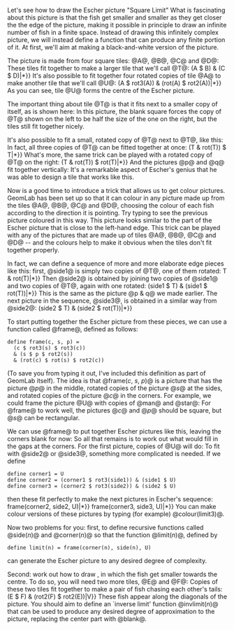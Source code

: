 <!--Worksheet 6: Escher pictures-->
Let's see how to draw the Escher picture 
"Square Limit"{{IfBook| that is on the front cover of this 
workbook.|: 

[[Image:Limit3-400.png]]
}}
What is fascinating about this picture is that the fish get smaller
and smaller as they get closer the the edge of the picture, making it
possible in principle to draw an infinite number of fish in a finite
space. Instead of drawing this infinitely complex picture, we will
instead define a function that can produce any finite portion of
it. At first, we'll aim at making a black-and-white version of the
picture.

The picture is made from four square tiles: @A@, @B@, @C@ and @D@:
{{GeomPic|6010|A|*}}
{{GeomPic|6020|B|*}}
{{GeomPic|6030|C|*}}
{{GeomPic|6040|D|*}}
These tiles fit together to make a larger tile that we'll call
@T@:
{{GeomPic|6050|define T {{=}} (A $ B) & (C $ D)|*}}
It's also possible to fit together four rotated copies of tile
@A@ to make another tile that we'll call
@U@:
{{GeomPic|6060|define U {{=}} (A $ rot3(A)) & (rot(A) $ rot2(A))|*}}
As you can see, tile @U@ forms the centre of the Escher
picture.

The important thing about tile @T@ is that it fits next
to a smaller copy of itself, as is shown here:
{{GeomPic|6070|(T & blank) $ T|*}}
In this picture, the blank square forces the copy of
@T@ shown on the left to be half the size of the one on the
right, but the tiles still fit together nicely.

It's also possible to fit a small, rotated copy of @T@
next to @T@, like this:
{{GeomPic|6080|(blank & rot(T)) $ T|*}}
In fact, all three copies of @T@ can be fitted together
at once:
{{GeomPic|6090|define p {{=}} (T & rot(T)) $ T|*}}
What's more, the same trick can be played with a rotated copy of
@T@ on the right:
{{GeomPic|6100|define q {{=}} (T & rot(T)) $ rot(T)|*}}
And the pictures @p@ and @q@ fit together
vertically:
{{GeomPic|6110|p & q|*}}
It's a remarkable aspect of Escher's genius that he was able to
design a tile that works like this.

Now is a good time to introduce a trick that allows us to get
colour pictures. GeomLab has been set up so that it can colour in any
picture made up from the tiles @A@, @B@,
@C@ and @D@, choosing the colour of each fish
according to the direction it is pointing. Try typing
{{GeomPic|6120|colour(p & q)|*}}
to see the previous picture coloured in this way. This picture
looks similar to the part of the Escher picture that is close to the
left-hand edge. This trick can be played with any of the pictures that
are made up of tiles @A@, @B@, @C@
and @D@ -- and the colours help to make it obvious when the
tiles don't fit together properly.

In fact, we can define a sequence of more and more elaborate edge
pieces like this: first, @side1@ is simply
two copies of @T@, one of them rotated:
{{GeomPic|6130|define side1 {{=}} T & rot(T)|*}}
Then @side2@ is obtained by joining two copies of
@side1@ and two copies of @T@, again  
with one rotated:   
{{GeomPic|6140|define side2 {{=}} (side1 $ T) & (side1 $ rot(T))|*}}
This is the same as the picture @p & q@ we made
earlier. The next picture in the sequence, @side3@,
is obtained in a similar way from @side2@:
{{GeomPic|6150|define side3 {{=}} (side2 $ T) & (side2 $ rot(T))|*}}

To start putting together the Escher picture from these pieces, we
can use a function called @frame@, defined as follows:
 define frame(c, s, p) =
   (c $ rot3(s) $ rot3(c))
   & (s $ p $ rot2(s)) 
   & (rot(c) $ rot(s) $ rot2(c))
(To save you from typing it out, I've included this definition as
part of GeomLab itself). The idea is that @frame(<i>c</i>,
<i>s</i>, <i>p</i>)@ is a picture that has the picture
@<i>p</i>@ in the middle, rotated copies of the picture
@<i>s</i>@ at the sides, and rotated copies of the picture
@<i>c</i>@ in the corners.  For example, we could frame the
picture @U@ with copies of @man@ and
@star@:
{{GeomPic|6160|frame(star, man, U)|*}}
For @frame@ to work well, the pictures
@<i>c</i>@ and @<i>p</i>@ should be square, but
@<i>s</i>@ can be rectangular.

We can use @frame@ to put together Escher pictures like
this, leaving the corners blank for now:   
{{GeomPic|6170|frame(blank, side1, U)|*}}
{{GeomPic|6180|frame(blank, side2, U)|*}}
{{GeomPic|6190|frame(blank, side3, U)|*}}
So all that remains is to work out what would fill in the gaps at
the corners. For the first picture, copies of @U@ will  
do:  
{{GeomPic|6200|frame(U, side1, U)|*}}
To fit with @side2@ or @side3@, something
more complicated is needed. If we define 
 define corner1 = U
 define corner2 = (corner1 $ rot3(side1)) & (side1 $ U)
 define corner3 = (corner2 $ rot3(side2)) & (side2 $ U)
then these fit perfectly to make the next pictures in Escher's
sequence:
{{GeomPic|6210|define limit2 {{=}} frame(corner2, side2, U)|*}}
{{GeomPic|6220|define limit3 {{=}} frame(corner3, side3, U)|*}}
You can make colour versions of these pictures by typing (for
example) @colour(limit3)@.

Now two problems for you: first, to define recursive functions
called @side(<i>n</i>)@ and @corner(<i>n</i>)@ so that
the function @limit(<i>n</i>)@, defined by
 define limit(n) = frame(corner(n), side(n), U)
can generate the Escher picture to any desired degree of complexity.

Second: work out how to draw
{{IfBook|the picture that is shown on the back cover of this
workbook|this picture}}, in which the fish get smaller
towards the centre.
{{IfWiki|
[[Image:invlimit-400.png]]
}} 
To do so, you will need two more tiles, @E@ and @F@:
{{GeomPic|6230|E|*}}
{{GeomPic|6240|F|*}}
Copies of these two tiles fit together to make a pair of fish
chasing each other's tails:   
{{GeomPic|6250|define V {{=}} (E $ F) & (rot2(F) $ rot2(E))|V}}
These fish appear along the diagonals of the picture. You should
aim to define an `inverse limit' function
@invlimit(<i>n</i>)@ that can be used to produce any
desired degree of approximation to the picture, replacing the center
part with @blank@.
